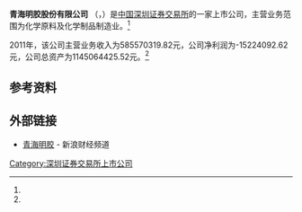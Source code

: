 {{Infobox Company 
| company_name     = 青海明胶股份有限公司
| company_name_en  = QINGHAI GELATIN CO.,LTD.
| company_logo     =
| company_type     = 上市公司<br>A股简称：'''青海明胶'''（{{szse|000606}}）
| company_slogan   = 
| foundation       = 
| location         = 
| key_people       = 
| industry         = 化学原料及化学制品制造业
| products         =
| revenue          = -15224092.62元 （2011年）<ref name="ccer">CCER数据库 - 一般上市公司财务数据库</ref>
| operating_income =
| net_income       =585570319.82元（2011年）<ref name="ccer"/>
| assets        = 1145064425.52元（2011年）<ref name="ccer"/>
| num_employees    = 
| parent           = 
| subsid           = 
| homepage         = 
| footnotes        = 
}}
'''青海明胶股份有限公司''' （{{szse|000606}}，{{lang|en|QINGHAI GELATIN CO.,LTD.}}）是[[中国|中国]][[深圳证券交易所|深圳证券交易所]]的一家上市公司，主营业务范围为化学原料及化学制品制造业。<ref name="ccer"/>

2011年，该公司主营业务收入为585570319.82元，公司净利润为-15224092.62元，公司总资产为1145064425.52元。<ref name="ccer"/>

==参考资料==
{{reflist}}

==外部链接==
*[http://finance.sina.com.cn/realstock/company/sz000606/nc.shtml 青海明胶] - 新浪财经频道

[[Category:深圳证券交易所上市公司|Category:深圳证券交易所上市公司]]
{{中国公司小作品}}